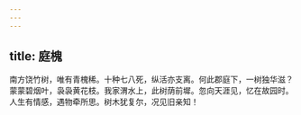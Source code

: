 ```yaml
---
---
---
```

title: 庭槐
---



南方饶竹树，唯有青槐稀。十种七八死，纵活亦支离。何此郡庭下，一树独华滋？蒙蒙碧烟叶，袅袅黄花枝。我家渭水上，此树荫前墀。忽向天涯见，忆在故园时。人生有情感，遇物牵所思。树木犹复尔，况见旧亲知！